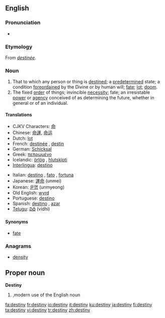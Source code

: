 {{wikipedia|destiny (disambiguation)}}
==English==

===Pronunciation===
*{{audio|en-us-destiny.ogg|Audio (US)}}

===Etymology===
From {{OF.}} ''[[destinée]]''.

===Noun===
{{wikipedia}}
{{en-noun|destinies}}

# That to which any person or thing is [[destined]]; a [[predetermined]] state; a condition [[foreordained]] by the Divine or by human will; [[fate]]; [[lot]]; [[doom]].
# The fixed [[order]] of things; invincible [[necessity]]; fate; an irresistable [[power]] or [[agency]] conceived of as determining the future, whether in general or of an individual.

====Translations====
{{top}}
*CJKV Characters: [[命]]
*Chinese: [[命運]], [[命运]]
*Dutch: [[lot#Dutch|lot]] {{n}}
*French: [[destinée]] {{m}}, [[destin]] {{m}}
*German: [[Schicksal]] {{n}}
*Greek: [[πεπρωμένο]] {{n}}
*Icelandic: [[örlög]] {{npl}}, [[hlutskipti]] {{n}}
*[[Interlingua]]: [[destino]]
{{mid}}
*Italian: [[destino]] {{m}}, [[fato]] {{m}}, [[fortuna]] {{f}}
*Japanese: [[運命]] (unmei)
*Korean: [[운명]] (unmyeong)
*Old English: [[wyrd]]
*Portuguese: [[destino]] {{m}}
*Spanish: [[destino]] {{m}}, [[azar]] {{m}}
*[[Telugu]]: [[విధి]] (vidhi)
{{bottom}}

====Synonyms====
*[[fate]]

===Anagrams===
*[[density]]

==Proper noun==
'''Destiny'''

#{{given name|female}},modern use of the English noun

{{webster}}

[[fa:destiny]]
[[fr:destiny]]
[[io:destiny]]
[[it:destiny]]
[[ku:destiny]]
[[ja:destiny]]
[[fi:destiny]]
[[ta:destiny]]
[[vi:destiny]]
[[tr:destiny]]
[[zh:destiny]]